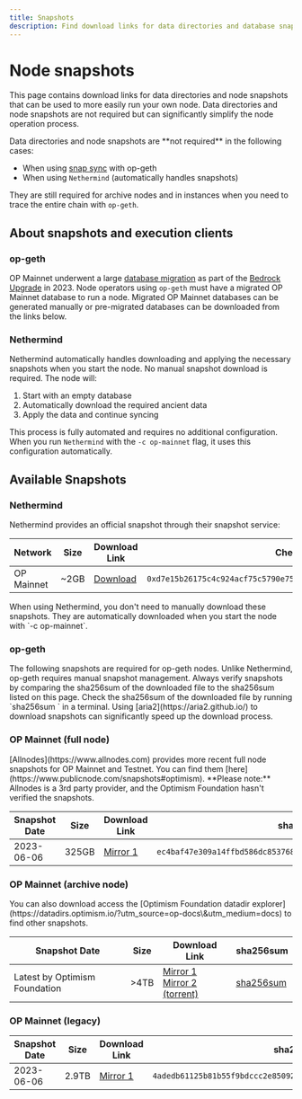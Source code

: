 ```yaml
---
title: Snapshots
description: Find download links for data directories and database snapshots for running your own node.
---
```




# Node snapshots

This page contains download links for data directories and node snapshots that can be used to more easily run your own node.
Data directories and node snapshots are not required but can significantly simplify the node operation process.

<Info>
  Data directories and node snapshots are **not required** in the following cases:

  *   When using [snap sync](/operators/node-operators/management/snap-sync) with op-geth
  *   When using `Nethermind` (automatically handles snapshots)

  They are still required for archive nodes and in instances when you need to trace the entire chain with `op-geth`.
</Info>

## About snapshots and execution clients

### op-geth

OP Mainnet underwent a large [database migration](https://web.archive.org/web/20240110231645/https://blog.oplabs.co/reproduce-bedrock-migration/) as part of the [Bedrock Upgrade](https://web.archive.org/web/20230608050602/https://blog.oplabs.co/introducing-optimism-bedrock/) in 2023.
Node operators using `op-geth` must have a migrated OP Mainnet database to run a node.
Migrated OP Mainnet databases can be generated manually or pre-migrated databases can be downloaded from the links below.

### Nethermind

Nethermind automatically handles downloading and applying the necessary snapshots when you start the node. No manual snapshot download is required. The node will:

1.  Start with an empty database
2.  Automatically download the required ancient data
3.  Apply the data and continue syncing

This process is fully automated and requires no additional configuration.
When you run `Nethermind` with the `-c op-mainnet` flag, it uses this configuration automatically.

## Available Snapshots

### Nethermind

Nethermind provides an official snapshot through their snapshot service:

| Network    | Size  | Download Link                                                                | Checksum                                                             |
| ---------- | ----- | ---------------------------------------------------------------------------- | -------------------------------------------------------------------- |
| OP Mainnet | \~2GB | [Download](http://optimism-snapshot.nethermind.io/op-mainnet-genesis-v1.zip) | `0xd7e15b26175c4c924acf75c5790e75d5eaa044977ca8e1904dc62d5d0769eba3` |

<Info>
  When using Nethermind, you don't need to manually download these snapshots. They are automatically downloaded when you start the node with `-c op-mainnet`.
</Info>

### op-geth

<Info>
  The following snapshots are required for op-geth nodes. Unlike Nethermind, op-geth requires manual snapshot management.
</Info>

<Info>
  Always verify snapshots by comparing the sha256sum of the downloaded file to the sha256sum listed on this page.
  Check the sha256sum of the downloaded file by running `sha256sum <filename>` in a terminal.
</Info>

<Info>
  Using [aria2](https://aria2.github.io/) to download snapshots can significantly speed up the download process.
</Info>

### OP Mainnet (full node)

<Info>
  [Allnodes](https://www.allnodes.com) provides more recent full node snapshots for OP Mainnet and Testnet. You can find them [here](https://www.publicnode.com/snapshots#optimism).
  **Please note:** Allnodes is a 3rd party provider, and the Optimism Foundation hasn't verified the snapshots.
</Info>

| Snapshot Date | Size  | Download Link                                               | sha256sum                                                                                          |
| ------------- | ----- | ----------------------------------------------------------- | -------------------------------------------------------------------------------------------------- |
| 2023-06-06    | 325GB | [Mirror 1](https://op.datadirs.xyz/mainnet-bedrock.tar.zst) | <span className="shasum">`ec4baf47e309a14ffbd586dc85376833de640c0f2a8d7355cb8a9e64c38bfcd1`</span> |

### OP Mainnet (archive node)

<Info>
  You can also download access the [Optimism Foundation datadir explorer](https://datadirs.optimism.io/?utm_source=op-docs\&utm_medium=docs) to find other snapshots.
</Info>

| Snapshot Date                 | Size | Download Link                                                                                                                                                                                    | sha256sum                                                                                       |
| ----------------------------- | ---- | ------------------------------------------------------------------------------------------------------------------------------------------------------------------------------------------------ | ----------------------------------------------------------------------------------------------- |
| Latest by Optimism Foundation | >4TB | [Mirror 1](https://datadirs.optimism.io/latest?utm_source=op-docs\&utm_medium=docs) <br /> [Mirror 2 (torrent)](https://datadirs.optimism.io/latest.torrent?utm_source=op-docs\&utm_medium=docs) | [sha256sum](https://datadirs.optimism.io/latest.sha256sum/?utm_source=op-docs\&utm_medium=docs) |

### OP Mainnet (legacy)

| Snapshot Date | Size  | Download Link                                                                                                | sha256sum                                                                                          |
| ------------- | ----- | ------------------------------------------------------------------------------------------------------------ | -------------------------------------------------------------------------------------------------- |
| 2023-06-06    | 2.9TB | [Mirror 1](https://datadirs.optimism.io/mainnet-legacy-archival.tar.zst?utm_source=op-docs\&utm_medium=docs) | <span className="shasum">`4adedb61125b81b55f9bdccc2e85092050c65ef2253c86e2b79569732b772829`</span> |
